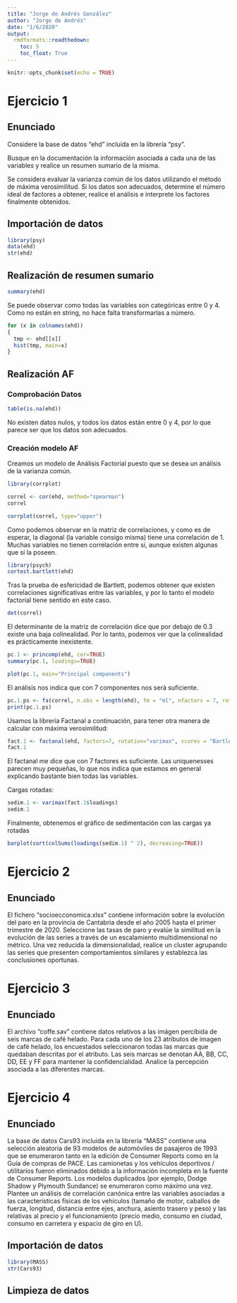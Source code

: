 ```yaml
---
title: "Jorge de Andrés González"
author: "Jorge de Andrés"
date: "1/6/2020"
output: 
  rmdformats::readthedown:
    toc: 5
    toc_float: True
---
```


```r

knitr::opts_chunk$set(echo = TRUE)

```

# Ejercicio 1

## Enunciado

Considere la base de datos “ehd” incluída en la librería “psy”.

Busque en la documentación la información asociada a cada una de las variables y realice un resumen sumario de la misma.

Se considera evaluar la varianza común de los datos utilizando el método de máxima verosimilitud. Si los datos son adecuados, determine el número ideal de factores a obtener, realice el análisis e interprete los factores finalmente obtenidos.


## Importación de datos

```r

library(psy)
data(ehd)
str(ehd)

```

## Realización de resumen sumario

```r

summary(ehd)

```

Se puede observar como todas las variables son categóricas entre 0 y 4. Como no están en string, no hace falta transformarlas a número.

```r
for (x in colnames(ehd)) 
{
  tmp <- ehd[[x]]
  hist(tmp, main=x) 
}

```

## Realización AF

### Comprobación Datos

```r

table(is.na(ehd))

```

No existen datos nulos, y todos los datos están entre 0 y 4, por lo que parece ser que los datos son adecuados.

### Creación modelo AF

Creamos un modelo de Análisis Factorial puesto que se desea un análisis de la varianza común.

```r

library(corrplot)

correl <- cor(ehd, method="spearman")
correl

```
```r

corrplot(correl, type="upper")

```

Como podemos observar en la matriz de correlaciones, y como es de esperar, la diagonal (la variable consigo misma) tiene una correlación de 1.
Muchas variables no tienen correlación entre sí, aunque existen algunas que sí la poseen.

```r

library(psych)
cortest.bartlett(ehd)

```

Tras la prueba de esfericidad de Bartlett, podemos obtener que existen correlaciones significativas entre las variables, y por lo tanto el modelo factorial tiene sentido en este caso.

```r

det(correl)

```

El determinante de la matriz de correlación dice que por debajo de 0.3 existe una baja colinealidad. Por lo tanto, podemos ver que la colinealidad es prácticamente inexistente.


```r

pc.1 <- princomp(ehd, cor=TRUE)
summary(pc.1, loadings=TRUE)

```
```r

plot(pc.1, main="Principal components")

```

El análisis nos indica que con 7 componentes nos será suficiente.

```r

pc.1.ps <- fa(correl, n.obs = length(ehd), fm = "ml", nfactors = 7, rotate ="varimax")
print(pc.1.ps)

```

Usamos la librería Factanal a continuación, para tener otra manera de calcular con máxima verosimilitud:

```r

fact.1 <- factanal(ehd, factors=7, rotation="varimax", scores = "Bartlett")
fact.1

```

El factanal me dice que con 7 factores es suficiente.
Las uniquenesses parecen muy pequeñas, lo que nos indica que estamos en general explicando bastante bien todas las variables.


Cargas rotadas:

```r

sedim.1 <- varimax(fact.1$loadings)
sedim.1

```

Finalmente, obtenemos el gráfico de sedimentación con las cargas ya rotadas

```r

barplot(sort(colSums(loadings(sedim.1) ^ 2), decreasing=TRUE))

```



# Ejercicio 2

## Enunciado

El fichero “socioecconomica.xlsx” contiene información sobre la evolución del paro en la provincia de Cantabria desde el año 2005 hasta el primer trimestre de 2020.
Seleccione las tasas de paro y evalúe la similitud en la evolución de las series a través de un escalamiento multidimensional no métrico.
Una vez reducida la dimensionalidad, realice un cluster agrupando las series que presenten comportamientos similares y establezca las conclusiones oportunas.




# Ejercicio 3

## Enunciado

El archivo “coffe.sav” contiene datos relativos a las imágen percibida de seis marcas de café helado. Para cada uno de los 23 atributos de imagen de café helado, los encuestados seleccionaron todas las marcas que quedaban descritas por el atributo. Las seis marcas se denotan AA, BB, CC, DD, EE y FF para mantener la confidencialidad.
Analice la percepción asociada a las diferentes marcas.



# Ejercicio 4

## Enunciado

La base de datos Cars93 incluida en la librería “MASS” contiene una selección aleatoria de 93 modelos de automóviles de pasajeros de 1993 que se enumeraron tanto en la edición de Consumer Reports como en la Guía de compras de PACE. Las camionetas y los vehículos deportivos / utilitarios fueron eliminados debido a la información incompleta en la fuente de Consumer Reports. Los modelos duplicados (por ejemplo, Dodge Shadow y Plymouth Sundance) se enumeraron como máximo una vez.
Plantee un análisis de correlación canónica entre las variables asociadas a las características físicas de los vehículos (tamaño de motor, caballos de fuerza, longitud, distancia entre ejes, anchura, asiento trasero y peso) y las relativas al precio y el funcionamiento (precio medio, consumo en ciudad, consumo en carretera y espacio de giro en U).


## Importación de datos

```r

library(MASS)
str(Cars93)

```

## Limpieza de datos

```r



```







